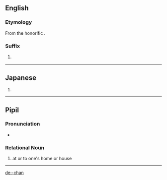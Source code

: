==English==

===Etymology===
From the {{etyl|ja|en}} honorific {{term|ちゃん|lang=ja}}.

===Suffix===
{{en-suffix}}

# {{cx|anime and manga fandom|lang=en}} {{non-gloss definition|Appended to a person's name or nickname to indicate familiarity or cuteness.}}

----

==Japanese==
{{ja-romaji}}

# {{ja-romanization of|ちゃん}}

----

==Pipil==

===Pronunciation===
* {{a|standard}} {{IPA|/t͡ʃaŋ/|lang=ppl}}

===Relational Noun===
{{head|ppl|relational}}

# at or to one's home or house
#: {{ux|ppl|Tiajket ka nu'''chan''' pal titakwat|We went to my house to eat}}

{{ppl-rel|c|han}}

----

[[de:-chan]]